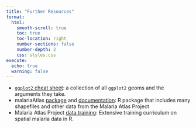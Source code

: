 ---
title: "Further Resources"
format:
  html:
    smooth-scroll: true
    toc: true
    toc-location: right
    number-sections: false
    number-depth: 2
    css: styles.css
execute:
  echo: true
  warning: false
---

-   [`ggplot2` cheat sheet](
https://rstudio.github.io/cheatsheets/html/data-visualization.html): a collection of all `ggplot2` geoms and the arguments they take.
- malariaAtlas [package](https://cran.r-project.org/web/packages/malariaAtlas/index.html) and [documentation](https://github.com/malaria-atlas-project/malariaAtlas/blob/master/README.md): R package that includes many shapefiles and other data from the Malaria Atlas Project 
- Malaria Atlas Project [data training](https://malaria-atlas-project.gitlab.io/intro-to-spatial-analysis-for-infectious-diseases/): Extensive training curriculum on spatial malaria data in R.
